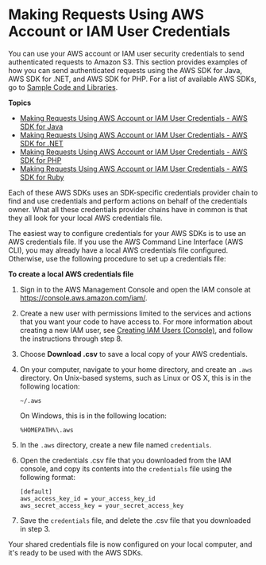 # Making Requests Using AWS Account or IAM User Credentials<a name="AuthUsingAcctOrUserCredentials"></a>

You can use your AWS account or IAM user security credentials to send authenticated requests to Amazon S3\. This section provides examples of how you can send authenticated requests using the AWS SDK for Java, AWS SDK for \.NET, and AWS SDK for PHP\. For a list of available AWS SDKs, go to [Sample Code and Libraries](https://aws.amazon.com/code/)\. 

**Topics**
+ [Making Requests Using AWS Account or IAM User Credentials \- AWS SDK for Java](AuthUsingAcctOrUserCredJava.mdx)
+ [Making Requests Using AWS Account or IAM User Credentials \- AWS SDK for \.NET](AuthUsingAcctOrUserCredDotNet.mdx)
+ [Making Requests Using AWS Account or IAM User Credentials \- AWS SDK for PHP](AuthUsingAcctOrUserCredPHP3.mdx)
+ [Making Requests Using AWS Account or IAM User Credentials \- AWS SDK for Ruby](AuthUsingAcctOrUserCredRuby.mdx)

Each of these AWS SDKs uses an SDK\-specific credentials provider chain to find and use credentials and perform actions on behalf of the credentials owner\. What all these credentials provider chains have in common is that they all look for your local AWS credentials file\. 

The easiest way to configure credentials for your AWS SDKs is to use an AWS credentials file\. If you use the AWS Command Line Interface \(AWS CLI\), you may already have a local AWS credentials file configured\. Otherwise, use the following procedure to set up a credentials file:

**To create a local AWS credentials file**

1. Sign in to the AWS Management Console and open the IAM console at [https://console\.aws\.amazon\.com/iam/](https://console.aws.amazon.com/iam/)\.

1. Create a new user with permissions limited to the services and actions that you want your code to have access to\. For more information about creating a new IAM user, see [Creating IAM Users \(Console\)](https://docs.aws.amazon.com/IAM/latest/UserGuide/id_users_create.html#id_users_create_console), and follow the instructions through step 8\.

1. Choose **Download \.csv** to save a local copy of your AWS credentials\.

1. On your computer, navigate to your home directory, and create an `.aws` directory\. On Unix\-based systems, such as Linux or OS X, this is in the following location:

   ```
   ~/.aws
   ```

   On Windows, this is in the following location:

   ```
   %HOMEPATH%\.aws
   ```

1. In the `.aws` directory, create a new file named `credentials`\.

1. Open the credentials \.csv file that you downloaded from the IAM console, and copy its contents into the `credentials` file using the following format:

   ```
   [default]
   aws_access_key_id = your_access_key_id
   aws_secret_access_key = your_secret_access_key
   ```

1. Save the `credentials` file, and delete the \.csv file that you downloaded in step 3\.

Your shared credentials file is now configured on your local computer, and it's ready to be used with the AWS SDKs\.